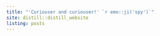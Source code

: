 ```yaml
---
title: "'Curiouser and curiouser!' `r emo::ji('spy')`"
site: distill::distill_website
listing: posts
---
```

